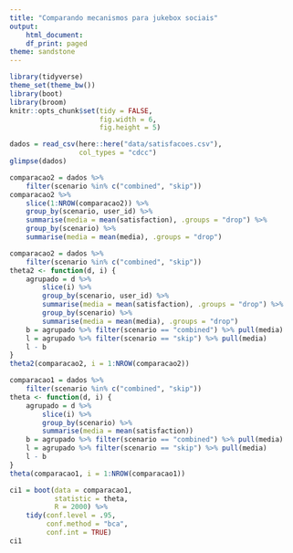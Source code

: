 ```yaml
---
title: "Comparando mecanismos para jukebox sociais"
output:
    html_document:
    df_print: paged
theme: sandstone
---
```


```r
library(tidyverse)
theme_set(theme_bw())
library(boot)
library(broom)
knitr::opts_chunk$set(tidy = FALSE,
                      fig.width = 6,
                      fig.height = 5)
```

```r
dados = read_csv(here::here("data/satisfacoes.csv"), 
                 col_types = "cdcc") 
glimpse(dados)
```
```r
comparacao2 = dados %>% 
    filter(scenario %in% c("combined", "skip"))
comparacao2 %>%
    slice(1:NROW(comparacao2)) %>% 
    group_by(scenario, user_id) %>% 
    summarise(media = mean(satisfaction), .groups = "drop") %>% 
    group_by(scenario) %>% 
    summarise(media = mean(media), .groups = "drop")
```

```r
comparacao2 = dados %>% 
    filter(scenario %in% c("combined", "skip"))
theta2 <- function(d, i) {
    agrupado = d %>% 
        slice(i) %>% 
        group_by(scenario, user_id) %>% 
        summarise(media = mean(satisfaction), .groups = "drop") %>%
        group_by(scenario) %>% 
        summarise(media = mean(media), .groups = "drop")
    b = agrupado %>% filter(scenario == "combined") %>% pull(media)
    l = agrupado %>% filter(scenario == "skip") %>% pull(media)
    l - b
}
theta2(comparacao2, i = 1:NROW(comparacao2))
```

```r
comparacao1 = dados %>% 
    filter(scenario %in% c("combined", "skip"))
theta <- function(d, i) {
    agrupado = d %>% 
        slice(i) %>% 
        group_by(scenario) %>% 
        summarise(media = mean(satisfaction))
    b = agrupado %>% filter(scenario == "combined") %>% pull(media)
    l = agrupado %>% filter(scenario == "skip") %>% pull(media)
    l - b
}
theta(comparacao1, i = 1:NROW(comparacao1))
```

```r
ci1 = boot(data = comparacao1,
           statistic = theta,
           R = 2000) %>%
    tidy(conf.level = .95,
         conf.method = "bca",
         conf.int = TRUE)
ci1
```
